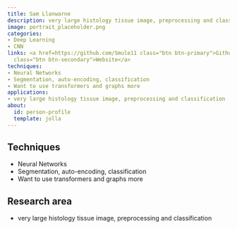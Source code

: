```yaml
---
title: Sam Llanwarne
description: very large histology tissue image, preprocessing and classification
image: portrait_placeholder.png
categories:
- Deep Learning
- CNN
links: <a href=https://github.com/Smule11 class="btn btn-primary">Github</a><a href=https://ai-medical.leeds.ac.uk/home/student-profiles/
  class="btn btn-secondary">Website</a>
techniques:
- Neural Networks
- Segmentation, auto-encoding, classification
- Want to use transformers and graphs more
applications:
- very large histology tissue image, preprocessing and classification
about:
  id: person-profile
  template: jolla
---
```

   
:::{#person-profile}
:::
   
##
## Techniques
   
- Neural Networks
- Segmentation, auto-encoding, classification
- Want to use transformers and graphs more
   
##
## Research area
   
- very large histology tissue image, preprocessing and classification
